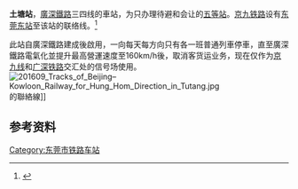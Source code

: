 {{Infobox China railway station
|车站名称 = 土塘站
|图片 = Tutang Railway Station (20190806134456).jpg
|图片介绍 = 
|其他名称 = 
|车站拼音 = Tutang
|英文名称 = Tutang Railway Station
|车站代码 = 23771<ref>{{cite book|author=铁道部电子计算技术中心, 铁道部运输局|title=铁路车站站名代码表：TMIS使用|publisher=中国铁道出版社|location=北京|year=1998|isbn=9787113030995|pages=42}}</ref>
|电报码 = ITQ<ref>{{cite book|author=[[中华人民共和国铁道部|中华人民共和国铁道部]]|title=铁路电报站名略号（2012）|publisher=中国铁道出版社|location=北京|year=2012|unified=15113·3468|pages=129}}</ref>
|拼音码 = TTA
|车站类型 = 
|技术性质 = 
|业务性质 = 
|始建时间 = 
|开通运营 = 
|车站位置 = [[广东省|广东省]][[东莞市|东莞市]][[常平镇|常平镇]]土塘村
|坐标 = {{coord|22.961808|114.020434|display=inline,title}}
|归属 = [[广州铁路集团|广州铁路集团]]
|线路 = [[广深铁路|广深铁路]]、[[京九铁路|京九铁路]]（[[东莞东站|东莞东]]至土塘[[联络线|联络线]]）
|车站等级 = [[五等站|五等站]]
|使用状态 = 客货运已停办，仅作为信号场使用
|股道数目 = 
|正线 = 
|到发线 = 
|其它线 = 
|月台数目 = 
|侧式站台 = 
|岛式站台 = 
|站台面 = 
|网站 = 
|站线配置图 = {{土塘站RDT}}
}}
'''土塘站'''，[[廣深鐵路|廣深鐵路]]三四线的車站，为只办理待避和会让的[[五等站|五等站]]。[[京九铁路|京九铁路]]设有[[东莞东站|东莞东站]]至该站的联络线。<ref>{{cite web|url=http://www.bidchance.com/calggnew/2010/02/04/2281904.html|title=京九铁路向塘西至东莞段（广东段）电气化改造工程甲控物资招标公告|publisher=中国招标网|date=2010-02-04|accessdate=2017-10-11|quote=京九铁路电气化工程（广东段）起于京九线K2008+200，讫于K2311+741，全线正线总长303.541公里（不包括定南站，含东莞东至土塘联络线）。|archive-url=https://web.archive.org/web/20171010212131/http://www.bidchance.com/calggnew/2010/02/04/2281904.html|archive-date=2017-10-10|dead-url=yes}}</ref>

此站自廣深鐵路建成後啟用，一向每天每方向只有各一班普通列車停車，直至廣深鐵路電氣化並提升最高營運速度至160km/h後，取消客货运业务，现在仅作为[[京九线|京九线]]和[[广深铁路|广深铁路]]交汇处的信号场使用。
[[File:201609_Tracks_of_Beijing–Kowloon_Railway_for_Hung_Hom_Direction_in_Tutang.jpg|thumb]]的聯絡線]]
== 参考资料 ==
{{reflist}}

{{廣深鐵路}}
{{京九铁路}}

[[Category:东莞市铁路车站|Category:东莞市铁路车站]]